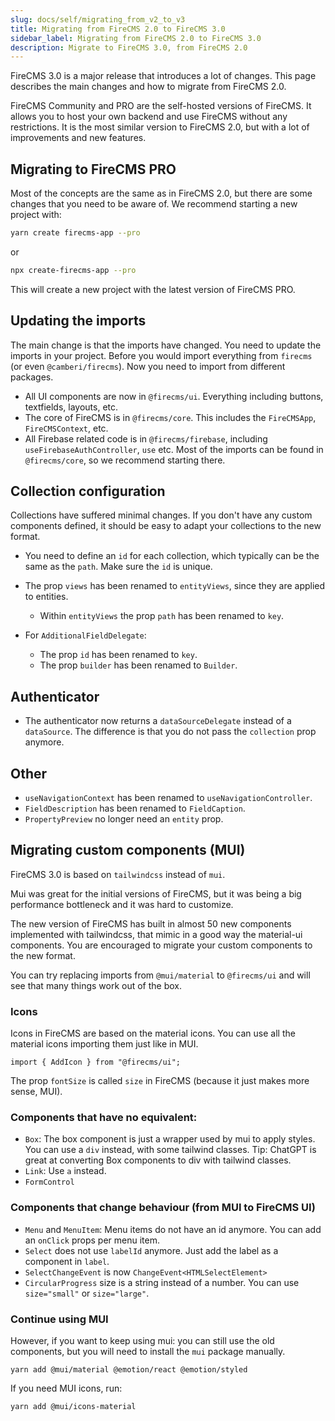```yaml
---
slug: docs/self/migrating_from_v2_to_v3
title: Migrating from FireCMS 2.0 to FireCMS 3.0
sidebar_label: Migrating from FireCMS 2.0 to FireCMS 3.0
description: Migrate to FireCMS 3.0, from FireCMS 2.0
---
```


FireCMS 3.0 is a major release that introduces a lot of changes. This page
describes the main changes and how to migrate from FireCMS 2.0.

FireCMS Community and PRO are the self-hosted versions of FireCMS. It allows you to host your own backend and use FireCMS without any restrictions.
It is the most similar version to FireCMS 2.0, but with a lot of improvements and new features.

## Migrating to FireCMS PRO

Most of the concepts are the same as in FireCMS 2.0, but there are some changes that you need to be aware of.
We recommend starting a new project with:
```bash
yarn create firecms-app --pro
```
or
```bash
npx create-firecms-app --pro
```

This will create a new project with the latest version of FireCMS PRO.

## Updating the imports

The main change is that the imports have changed. You need to update the imports in your project.
Before you would import everything from `firecms` (or even `@camberi/firecms`). Now you need to import from
different packages.
- All UI components are now in `@firecms/ui`. Everything including buttons, textfields, layouts, etc.
- The core of FireCMS is in `@firecms/core`. This includes the `FireCMSApp`, `FireCMSContext`, etc.
- All Firebase related code is in `@firecms/firebase`, including `useFirebaseAuthController`, `use` etc.
Most of the imports can be found in `@firecms/core`, so we recommend starting there.

## Collection configuration

Collections have suffered minimal changes. If you don't have any custom components defined, it should be
easy to adapt your collections to the new format.

- You need to define an `id` for each collection, which typically can be the same as the `path`. Make sure the
`id` is unique.

- The prop `views` has been renamed to `entityViews`, since they are applied to entities.
  - Within `entityViews` the prop `path` has been renamed to `key`.

- For `AdditionalFieldDelegate`:
  - The prop `id` has been renamed to `key`.
  - The prop `builder` has been renamed to `Builder`.

## Authenticator

- The authenticator now returns a `dataSourceDelegate` instead of a `dataSource`. The difference is that you do
not pass the `collection` prop anymore.

## Other

- `useNavigationContext` has been renamed to `useNavigationController`.
- `FieldDescription` has been renamed to `FieldCaption`.
- `PropertyPreview` no longer need an `entity` prop.


## Migrating custom components (MUI)

FireCMS 3.0 is based on `tailwindcss` instead of `mui`.

Mui was great for the initial versions of FireCMS, but it was being a big performance bottleneck
and it was hard to customize.

The new version of FireCMS has built in almost 50 new components implemented with tailwindcss, that
mimic in a good way the material-ui components. You are encouraged to migrate your custom components
to the new format.

You can try replacing imports from `@mui/material` to `@firecms/ui` and will see that many things work out of the box.

### Icons

Icons in FireCMS are based on the material icons. You can use all the material icons importing them just like in MUI.

```tsx
import { AddIcon } from "@firecms/ui";
```

The prop `fontSize` is called `size` in FireCMS (because it just makes more sense, MUI).

### Components that have no equivalent:
- `Box`: The box component is just a wrapper used by mui to apply styles. You can use a `div` instead, with some
tailwind classes.
Tip: ChatGPT is great at converting Box components to div with tailwind classes.
- `Link`: Use `a` instead.
- `FormControl`

### Components that change behaviour (from MUI to FireCMS UI)
- `Menu` and `MenuItem`: Menu items do not have an id anymore. You can add an `onClick` props per menu item.
- `Select` does not use `labelId` anymore. Just add the label as a component in `label`.
- `SelectChangeEvent` is now `ChangeEvent<HTMLSelectElement>`
- `CircularProgress` size is a string instead of a number. You can use `size="small"` or `size="large"`.

### Continue using MUI

However, if you want to keep using mui: you can still use the old components, but you will need to
install the `mui` package manually.

```
yarn add @mui/material @emotion/react @emotion/styled
```

If you need MUI icons, run:

```
yarn add @mui/icons-material
```

